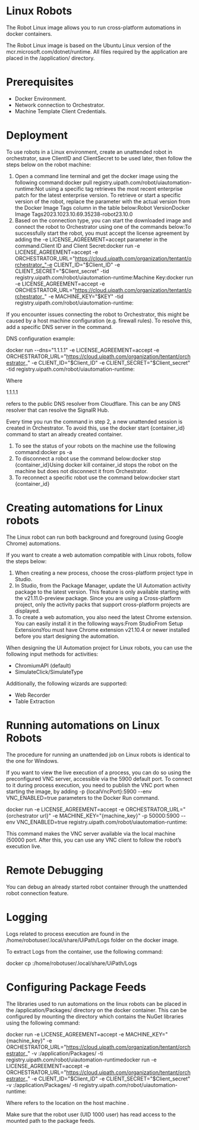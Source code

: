 ﻿# Linux Robots

The Robot Linux image allows you to run cross-platform automations in docker containers.

The Robot Linux image is based on the Ubuntu Linux version of the mcr.microsoft.com/dotnet/runtime. All files required by the application are placed in the /application/ directory.

# Prerequisites

* Docker Environment.
* Network connection to Orchestrator.
* Machine Template Client Credentials.

# Deployment

To use robots in a Linux environment, create an unattended robot in orchestrator, save ClientID and ClientSecret to be used later, then follow the steps below on the robot machine:

1. Open a command line terminal and get the docker image using the following command:docker pull registry.uipath.com/robot/uiautomation-runtime:<tag>Not using a specific tag retrieves the most recent enterprise patch for the latest enterprise version. To retrieve or start a specific version of the robot, replace the <tag> parameter with the actual version from the Docker Image Tags column in the table below:Robot VersionDocker Image Tags2023.1023.10.69.35238-robot23.10.0
2. Based on the connection type, you can start the downloaded image and connect the robot to Orchestrator using one of the commands below:To successfully start the robot, you must accept the license agreement by adding the -e LICENSE_AGREEMENT=accept parameter in the command.Client ID and Client Secret:docker run -e LICENSE_AGREEMENT=accept -e ORCHESTRATOR_URL="https://cloud.uipath.com/organization/tentant/orchestrator_"-e CLIENT_ID="$Client_ID" -e CLIENT_SECRET="$Client_secret" -tid registry.uipath.com/robot/uiautomation-runtime:<tag>Machine Key:docker run -e LICENSE_AGREEMENT=accept -e ORCHESTRATOR_URL="https://cloud.uipath.com/organization/tentant/orchestrator_" -e MACHINE_KEY="$KEY" -tid registry.uipath.com/robot/uiautomation-runtime:<tag>

If you encounter issues connecting the robot to Orchestrator, this might be caused by a host machine configuration (e.g. firewall rules). To resolve this, add a specific DNS server in the command.

DNS configuration example:

docker run --dns="1.1.1.1" -e LICENSE_AGREEMENT=accept -e ORCHESTRATOR_URL="https://cloud.uipath.com/organization/tentant/orchestrator_" -e CLIENT_ID="$Client_ID" -e CLIENT_SECRET="$Client_secret" -tid registry.uipath.com/robot/uiautomation-runtime:<tag>

Where

1.1.1.1

refers to the public DNS resolver from Cloudflare. This can be any DNS resolver that can resolve the SignalR Hub.

Every time you run the command in step 2, a new unattended session is created in Orchestrator. To avoid this, use the docker start {container_id} command to start an already created container.

1. To see the status of your robots on the machine use the following command:docker ps -a
2. To disconnect a robot use the command below:docker stop {container_id}Using docker kill container_id stops the robot on the machine but does not disconnect it from Orchestrator.
3. To reconnect a specific robot use the command below:docker start {container_id}

# Creating automations for Linux robots

The Linux robot can run both background and foreground (using Google Chrome) automations.

If you want to create a web automation compatible with Linux robots, follow the steps below:

1. When creating a new process, choose the cross-platform project type in Studio.
2. In Studio, from the Package Manager, update the UI Automation activity package to the latest version. This feature is only available starting with the v21.11.0-preview package. Since you are using a Cross-platform project, only the activity packs that support cross-platform projects are displayed.
3. To create a web automation, you also need the latest Chrome extension. You can easily install it in the following ways:From StudioFrom Setup ExtensionsYou must have Chrome extension v21.10.4 or newer installed before you start designing the automation.

When designing the UI Automation project for Linux robots, you can use the following input methods for activities:

* ChromiumAPI (default)
* SimulateClick/SimulateType

Additionally, the following wizards are supported:

* Web Recorder
* Table Extraction

# Running automations on Linux Robots

The procedure for running an unattended job on Linux robots is identical to the one for Windows.

If you want to view the live execution of a process, you can do so using the preconfigured VNC server, accessible via the 5900 default port. To connect to it during process execution, you need to publish the VNC port when starting the image, by adding -p {localVncPort}:5900 --env VNC_ENABLED=true parameters to the Docker Run command.

docker run -e LICENSE_AGREEMENT=accept -e
ORCHESTRATOR_URL="{orchestrator url}" -e MACHINE_KEY="{machine_key}" -p 50000:5900 --env VNC_ENABLED=true registry.uipath.com/robot/uiautomation-runtime:<tag>

This command makes the VNC server available via the local machine (50000 port. After this, you can use any VNC client to follow the robot’s execution live.

# Remote Debugging

You can debug an already started robot container through the unattended robot connection feature.

# Logging

Logs related to process execution are found in the /home/robotuser/.local/share/UiPath/Logs folder on the docker image.

To extract Logs from the container, use the following command:

docker cp <ContainerId>:/home/robotuser/.local/share/UiPath/Logs <TargetPath>

# Configuring Package Feeds

The libraries used to run automations on the linux robots can be placed in the /application/Packages/ directory on the docker container. This can be configured by mounting the directory which contains the NuGet libraries using the following command:

docker run -e LICENSE_AGREEMENT=accept -e MACHINE_KEY="{machine_key}" -e ORCHESTRATOR_URL="https://cloud.uipath.com/organization/tentant/orchestrator_" -v <path to packages on the host machine>:/application/Packages/ -ti registry.uipath.com/robot/uiautomation-runtimedocker run -e LICENSE_AGREEMENT=accept -e ORCHESTRATOR_URL="https://cloud.uipath.com/organization/tentant/orchestrator_" -e CLIENT_ID="$Client_ID" -e CLIENT_SECRET="$Client_secret" -v <path to packages on the host machine>:/application/Packages/ -ti registry.uipath.com/robot/uiautomation-runtime:<tag>

Where <path to packages> refers to the location on the host machine .

Make sure that the robot user (UID 1000 user) has read access to the mounted path to the package feeds.
